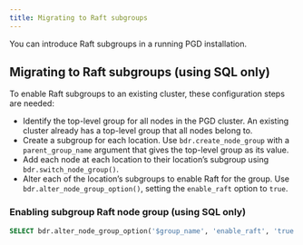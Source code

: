 ```yaml
---
title: Migrating to Raft subgroups
---
```


You can introduce Raft subgroups in a running PGD installation.


## Migrating to Raft subgroups (using SQL only)

To enable Raft subgroups to an existing cluster, these configuration steps are needed:

* Identify the top-level group for all nodes in the PGD cluster. An existing cluster already has a top-level group that all nodes belong to.
* Create a subgroup for each location. Use `bdr.create_node_group` with a `parent_group_name` argument that gives the top-level group as its value.
* Add each node at each location to their location’s subgroup using `bdr.switch_node_group()`.
* Alter each of the location’s subgroups to enable Raft for the group. Use `bdr.alter_node_group_option()`, setting the `enable_raft` option to `true`.

### Enabling subgroup Raft node group (using SQL only)

```sql
SELECT bdr.alter_node_group_option('$group_name', 'enable_raft', 'true');
```

<!--
//#### Disabling subgroup Raft for a node group
//
//```sql
//SELECT bdr.alter_node_group_option('$group_name', 'enable_raft', 'false');
//```
//
-->